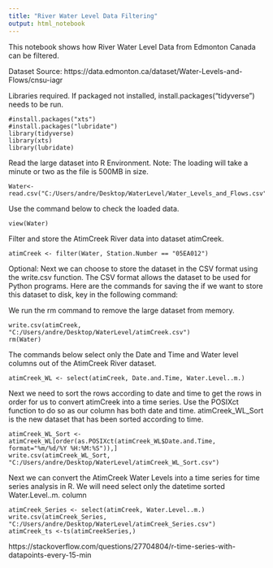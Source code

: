 ```yaml
---
title: "River Water Level Data Filtering"
output: html_notebook
---
```

This notebook shows how River Water Level Data from Edmonton Canada can be filtered.

Dataset Source: https://data.edmonton.ca/dataset/Water-Levels-and-Flows/cnsu-iagr

Libraries required. If packaged not installed, install.packages("tidyverse") needs to be run.
```
#install.packages("xts")
#install.packages("lubridate")
library(tidyverse)
library(xts)
library(lubridate)
```

Read the large dataset into R Environment. Note: The loading will take a minute or two as the file is 500MB in size.
```
Water<- read.csv("C:/Users/andre/Desktop/WaterLevel/Water_Levels_and_Flows.csv")
```
Use the command below to check the loaded data.
```
view(Water)
```
Filter and store the AtimCreek River data into dataset atimCreek. 
<!-- Edmonton <- filter(Water, Station.Number == "05DF001") Note: Edmonton Data has two records for each identical time stamp. --> 
```
atimCreek <- filter(Water, Station.Number == "05EA012")
```
Optional: Next we can choose to store the dataset in the CSV format using the write.csv function. The CSV format allows the dataset to be used for Python programs. Here are the commands for saving the if we want to store this dataset to disk, key in the 
following command:

We run the rm command to remove the large dataset from memory.
```
write.csv(atimCreek, "C:/Users/andre/Desktop/WaterLevel/atimCreek.csv")
rm(Water)
```
The commands below select only the Date and Time and Water level columns out of the AtimCreek River dataset. 
```
atimCreek_WL <- select(atimCreek, Date.and.Time, Water.Level..m.)

```
Next we need to sort the rows according to date and time to get the rows in order for us to convert atimCreek into a time series. Use the POSIXct function to do so as our column has both date and time. atimCreek_WL_Sort is the new dataset that has been sorted according to time.
```
atimCreek_WL_Sort <- atimCreek_WL[order(as.POSIXct(atimCreek_WL$Date.and.Time, format="%m/%d/%Y %H:%M:%S")),]
write.csv(atimCreek_WL_Sort, "C:/Users/andre/Desktop/WaterLevel/atimCreek_WL_Sort.csv")
```
Next we can convert the AtimCreek Water Levels into a time series for time series analysis in R. We will need select only the datetime sorted Water.Level..m. column
```
atimCreek_Series <- select(atimCreek, Water.Level..m.)
write.csv(atimCreek_Series, "C:/Users/andre/Desktop/WaterLevel/atimCreek_Series.csv")
atimCreek_ts <-ts(atimCreekSeries,)
```
https://stackoverflow.com/questions/27704804/r-time-series-with-datapoints-every-15-min





